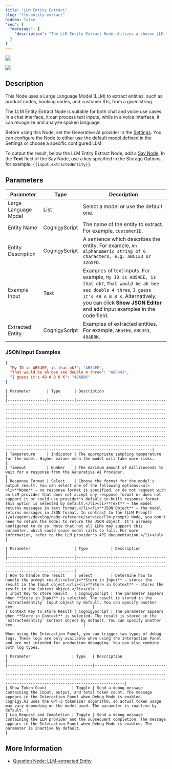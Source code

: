 ```yaml
---
title: "LLM Entity Extract"
slug: "llm-entity-extract"
hidden: false
"seo": {
  "metatags": {
    "description": "The LLM Entity Extract Node utilizes a chosen LLM to extract entities, such as product codes, booking codes, and customer IDs, from a given string."
  }
}
---
```


<a href="/release-notes/4.97"><img noZoom src="https://img.shields.io/badge/Added in-v4.97-blue.svg" /></a>


<Frame>
  <img class="image-center" src="/_assets/ai/develop/node-reference/other/llm-entity-extract.png" style={{ width: 'auto' }} />
</Frame>

## Description

This Node uses a Large Language Model (LLM) to extract entities, such as product codes, booking codes, and customer IDs, from a given string.

The LLM Entity Extract Node is suitable for both chat and voice use cases. In a chat interface, it can process text inputs, while in a voice interface, it can recognize and analyze spoken language.

Before using this Node, set the Generative AI provider in the [Settings](/ai/agents/develop/gen-ai-and-llms/generative-ai).
You can configure the Node to either use the default model defined in the Settings or choose a specific configured LLM.

To output the result, below the LLM Entity Extract Node, add a [Say Node](/ai/agents/develop/node-reference/basic/say). In the **Text** field of the Say Node, use a key specified in the Storage Options, for example, `{{input.extractedEntity}}`.

## Parameters

| Parameter            | Type          | Description                                                                                                                                                                                                                              |
|----------------------|---------------|------------------------------------------------------------------------------------------------------------------------------------------------------------------------------------------------------------------------------------------|
| Large Language Model | List          | Select a model or use the default one.                                                                                                                                                                                                  |
| Entity Name          | CognigyScript | The name of the entity to extract. For example, `customerID`.                                                                                                                                                                           |
| Entity Description   | CognigyScript | A sentence which describes the entity. For example, `An alphanumeric string of 6 characters, e.g. ABC123 or 32G5FD`.                                                                                                                    |
| Example Input        | Text          | Examples of text inputs. For example, `My ID is AB54EE, is that ok?`, `That would be ah bee see double 4 three`, `I guess it's 49 A B 8 K`. Alternatively, you can click **Show JSON Editor** and add input examples in the code field. |
| Extracted Entity     | CognigyScript | Examples of extracted entities. For example, `AB54EE`, `ABC443`, `49AB8K`.                                                                                                                                                              |

### JSON Input Examples

```json
{
  "My ID is AB54EE, is that ok?": "AB54EE",
  "That would be ah bee see double 4 three": "ABC443",
  "I guess it's 49 A B 8 K": "49AB8K"
}
```

<AccordionGroup>
  <Accordion title="Advanced">

    | Parameter       | Type      | Description                                                                                                                                                                                                                                                                                                                                                                                                                                                                                                                                                                                                                                                                                                                                                                                                                       |
    |-----------------|-----------|-----------------------------------------------------------------------------------------------------------------------------------------------------------------------------------------------------------------------------------------------------------------------------------------------------------------------------------------------------------------------------------------------------------------------------------------------------------------------------------------------------------------------------------------------------------------------------------------------------------------------------------------------------------------------------------------------------------------------------------------------------------------------------------------------------------------------------------|
    | Temperature     | Indicator | The appropriate sampling temperature for the model. Higher values mean the model will take more risks.                                                                                                                                                                                                                                                                                                                                                                                                                                                                                                                                                                                                                                                                                                                            |
    | Timeout         | Number    | The maximum amount of milliseconds to wait for a response from the Generative AI Provider.                                                                                                                                                                                                                                                                                                                                                                                                                                                                                                                                                                                                                                                                                                                                        |
    | Response Format | Select    | Choose the format for the model's output result. You can select one of the following options:<ul><li>**None** — no response format is specified, or do not request with an LLM provider that does not accept any response format or does not support it or could use provider's default in-built response format. This option is selected by default.</li><li>**Text** — the model returns messages in text format.</li><li>**JSON Object** — the model returns messages in JSON format. In contrast to the [LLM Prompt](/ai/agents/develop/node-reference/service/llm-prompt) Node, you don't need to return the model to return the JSON object. It's already configured to do so. Note that not all LLMs may support this parameter, which could cause model calls to fail. For more information, refer to the LLM provider's API documentation.</li></ul> |
  </Accordion>

  <Accordion title="Storage Options">

    | Parameter                   | Type          | Description                                                                                                                                                                                     |
    |-----------------------------|---------------|-------------------------------------------------------------------------------------------------------------------------------------------------------------------------------------------------|
    | How to handle the result    | Select        | Determine how to handle the prompt result:<ul><li>**Store in Input** — stores the result in the Input object.</li><li>**Store in Context** — stores the result in the Context object.</li></ul> |
    | Input Key to store Result   | CognigyScript | The parameter appears when **Store in Input** is selected. The result is stored in the `extractedEntity` Input object by default. You can specify another key.                                  |
    | Context Key to store Result | CognigyScript | The parameter appears when **Store in Context** is selected. The result is stored in the `extractedEntity` Context object by default. You can specify another key.                              |
  </Accordion>

  <Accordion title="Debugging Options">

    When using the Interaction Panel, you can trigger two types of debug logs. These logs are only available when using the Interaction Panel and are not intended for production debugging. You can also combine both log types.

    | Parameter                  | Type   | Description                                                                                                                                                                                                                                                                                         |
    |----------------------------|--------|-----------------------------------------------------------------------------------------------------------------------------------------------------------------------------------------------------------------------------------------------------------------------------------------------------|
    | Show Token Count           | Toggle | Send a debug message containing the input, output, and total token count. The message appears in the Interaction Panel when Debug Mode is enabled. Cognigy.AI uses the GPT-3 tokenizer algorithm, so actual token usage may vary depending on the model used. The parameter is inactive by default. |
    | Log Request and Completion | Toggle | Send a debug message containing the LLM provider and the subsequent completion. The message appears in the Interaction Panel when Debug Mode is enabled. The parameter is inactive by default.                                                                                                      |
  </Accordion>
</AccordionGroup>

## More Information

- [Question Node: LLM-extracted Entity](/ai/agents/develop/node-reference/basic/question#)
